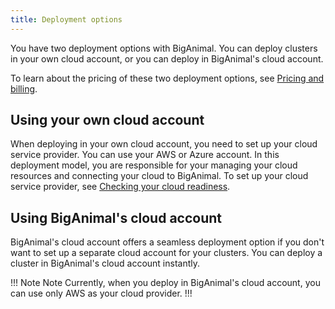 ```yaml
---
title: Deployment options
---
```


You have two deployment options with BigAnimal. You can deploy clusters in your own cloud account, or you can deploy in BigAnimal's cloud account.

To learn about the pricing of these two deployment options, see [Pricing and billing](/biganimal/latest/pricing_and_billing/).

## Using your own cloud account

When deploying in your own cloud account, you need to set up your cloud service provider. You can use your AWS or Azure account. In this deployment model, you are responsible for your managing your cloud resources and connecting your cloud to BigAnimal. To set up your cloud service provider, see [Checking your cloud readiness](biganimal/latest/getting_started/preparing_cloud_account/). 

## Using BigAnimal's cloud account

BigAnimal's cloud account offers a seamless deployment option if you don't want to set up a separate cloud account for your clusters. You can deploy a cluster in BigAnimal's cloud account instantly. 

!!! Note Note
Currently, when you deploy in BigAnimal's cloud account, you can use only AWS as your cloud provider.
!!!
